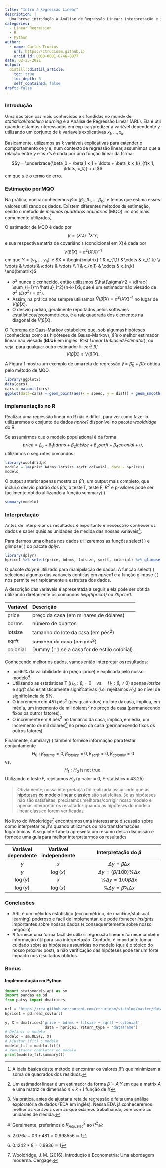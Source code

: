 ```yaml
---
title: "Intro à Regressão Linear"
description: |
  Uma breve introdução à Análise de Regressão Linear: interpretação e implementação no R (e no Python).
categories:
  - Linear Regression
  - R
  - Python
author:
  - name: Carlos Trucíos
    url: https://ctruciosm.github.io
    orcid_id: 0000-0001-8746-8877
date: 02-25-2021
output:
  distill::distill_article:
    toc: true
    toc_depth: 3
    self_contained: false
draft: false
---
```




### Introdução


Uma das técnicas mais conhecidas e difundidas no mundo de *statistical/machine learning* é a Análise de Regressão Linear (ARL). Ela é útil quando estamos interessados em explicar/predizer a variável dependente $y$ utilizando um conjunto de $k$ variaveis explicativas $x_1, \ldots, x_k$.

Basicamente, utilizamos as $k$ variáveis explicativas para entender o comportamento de $y$ e, num contexto de regressão linear, assumimos que a relação entre $y$ e as $x$'s é dada por uma função linear da forma:


$$y = \underbrace{\beta_0 + \beta_1 x_1 + \ldots + \beta_k x_k}_{f(x_1, \ldots, x_k)} + u,$$ em que $u$ é o termo de erro.


### Estimação por MQO

Na prática, nunca conhecemos $\beta = [\beta_0, \beta_1, \ldots, \beta_k]'$ e temos que estima esses valores utilizando os dados. Existem diferentes métodos de estimação, sendo o método de *mínimos quadraros ordinários* (MQO) um dos mais comumente utilizados^[A ideia básica deste método é encontrar os valores $\hat{\beta}$'s que minimizam a soma de quadrados dos residuos.].

O estimador de MQO é dado por $$\hat{\beta} = (X'X)^{-1}X'Y,$$ e sua respectiva matriz de covariância (condicional em $X$) é dada por $$V(\hat{\beta}|X) = \sigma^2(X'X)^{-1}$$ em que $Y = [y_1, \ldots, y_n]'$ e $X = \begin{bmatrix} 
1 & x_{1,1} & \cdots & x_{1,k} \\ 
\vdots & \vdots & \cdots & \vdots \\ 
1 & x_{n,1} & \cdots & x_{n,k} \end{bmatrix}$

- $\sigma^2$ nunca é conhecido, então utilizamos $\hat{\sigma}^2 = \dfrac{ \sum_{i=1}^n \hat{u}_i^2}{n-k-1}$, que é um estimador não viesado de $\sigma^2$ ($E(\hat{\sigma}^2) = \sigma^2$).
- Assim, na prática nós sempre utilizamos $\widehat{V}(\hat{\beta}|X) = \hat{\sigma}^2(X'X)^{-1}$ no lugar de $V(\hat{\beta}|X)$.
- O desvio padrão, geralmente reportados pelos softwares estatísticos/econométricos, é a raiz quadrada dos elementos na diagonal de $\widehat{V}(\hat{\beta}|X)$.

O [Teorema de Gaus--Markov](https://en.wikipedia.org/wiki/Gauss–Markov_theorem) estabelece que, sob algumas hipóteses (conhecidas como as hipóteses de Gauss-Markov), $\hat{\beta}$ é o melhor estimador linear não viesado (**BLUE** em inglês: *Best Linear Unbiased Estimator*), ou seja, para qualquer outro estimador linear^[Um estimador linear é um estimador da forma $\tilde{\beta} = A'Y$ em que a matrix $A$ é uma matriz de dimensão $n \times k+1$ função de $X$] $\tilde{\beta}$, $$V(\tilde{\beta}|X) \geq V(\hat{\beta}|X).$$


A Figura 1 mostra um exemplo de uma reta de regressão  $\hat{y} = \hat{\beta}_0 + \hat{\beta}_1 x$ obtida pelo método de MQO.

```r
library(ggplot2)
data(cars)
cars = na.omit(cars)
ggplot(data=cars) + geom_point(aes(x = speed, y = dist)) + geom_smooth(aes(x = speed, y = dist), method = "lm", se = FALSE) + ylab("y") + xlab("x")
```


### Implementação no R


Realizar uma regressão linear no R não é difícil, para ver como faze-lo utilizaremos o conjunto de dados *hprice1* disponível no pacote *wooldridge* do R.


Se assumirmos que o modelo populacional é da forma $$price = \beta_0 + \beta_1 bdrms + \beta_2 lotsize +  \beta_3 sqrft + \beta_4 colonial + u,$$ utilizamos o seguintes comandos


```r
library(wooldridge)
modelo = lm(price~bdrms+lotsize+sqrft+colonial, data = hprice1)
modelo
```





O output anterior apenas mostra os $\hat{\beta}$'s, um output mais completo, que inclui o desvio padrão dos $\hat{\beta}$'s, o teste T, teste F, $R^2$ e p-valores pode ser facilmente obtido utilizando a função summary( ).

```r
summary(modelo)
```

### Interpretação


Antes de interpretar os resultados é importante e necessário conhecer os dados e saber quais as unidades de medida das nossas variáveis^[Na prática, antes de ajustar a reta de regressão é feita uma análise exploratória de dados (EDA em inglês). Nessa EDA já conheceremos melhor as variáveis com as que estamos trabalhando, bem como as unidades de medida.]. 

Para darmos uma olhada nos dados utilizaremos as funções select( ) e glimpse( ) do pacote *dplyr*.


```r
library(dplyr)
hprice1 %>% select(price, bdrms, lotsize, sqrft, colonial) %>% glimpse()
```

<aside>
O pacote *dplyr*  é utilizado para manipulação de dados. A função select( ) seleciona algumas das variaveis contidas em *hprice1* e a função glimpse ( ) nos permite ver rapidamente a estrutura dos dados.
</aside>


A descrição das variáveis é apresentada a seguir e ela pode ser obtida utilizando diretamente os comandos *help(hprice1)* ou *?hprice1*. 

| Variável |      Descrição        |
|:---------|:------------------|
| price    | preço da casa (em milhares de dólares) |
| bdrms    | número de quartos  |
| lotsize  | tamanho do lote da casa (em pés$^2$) |
| sqrft    | tamanho da casa (em pés$^2$)|
| colonial | Dummy (=1 se a casa for de estilo colonial) |

Conhecendo melhor os dados, vamos então interpretar os resultados:

- $\approx 66\%$ da variabilidade do preço (price) é explicada pelo nosso modelo^[Geralmente, preferimos o $R^2_{Adjusted}$ ao $R^2$].
- Utilizando as estatísticas T ($H_0: \beta_i = 0 \quad \text{vs.} \quad H_1: \beta_i \neq 0$) apenas *lotsize* e *sqrft* são estatísticamente significativas (*i.e.* rejeitamos $H_0$) ao nível de significância de 5\%.
- O incremento em 481 pés$^2$ (pés quadrados) no lote da casa, implica, em média, um incremento de mil dólares^[$2.076e-03*481 = 0.998556 \approx 1$] no preço da casa (permanecendo fixos os outros fatores).
- O incremente em 8 pés$^2$ no tamanho da casa, implica, em édia, um incremento de mil dólares^[$0.1242*8 = 0.9936 \approx 1$] no preço da casa (permanecendo fixos os outros fatores).


Finalmente, summary( ) também fornece informação para testar conjuntamente $$H_0: \beta_{bdrms}=0,\beta_{lotsize}=0,\beta_{sqrft}=0,\beta_{colonial}=0$$ vs. $$H_1: H_0 \text{ is not true. }$$
Utilizando o teste F, rejeitamos $H_0$ (p-valor $\approx$ 0, F-statistics = 43.25)


> Obviamente, nossa interpretação foi realizada assumindo que as [hipóteses do modelo linear clássico](https://economictheoryblog.com/2015/04/01/ols_assumptions/) são satisfeitas. Se as hipóteses não são satisfeitas, precisamos melhoras/corrigir nosso modelo e apenas interpretar os resultados quando as hipóteses do modelo linear clássico forem verificadas.

No livro do Wooldridge^[Wooldridge, J. M. (2016). Introdução à Econometria: Uma abordagem moderna. Cengage.] encontramos uma interessante discussão sobre como interpretar os $\beta$'s quando utilizamos ou não transformações logaritmicas. A seguinte Tabela apresenta um resumo dessa discussão e fornece uma guia para melhor interpretarmos os resultados


|  Variável dependente | Variável independente | Interpretação do  $\beta$   |
|:-------:|:--------:|:---------------------------:|
|$y$  | $x$ | $\Delta y = \beta \Delta x$     |
|$y$  | $\log(x)$ | $\Delta y = \big(\beta/100 \big) \% \Delta x$     |
|$\log(y)$  | $x$ | $\% \Delta y = 100\beta \Delta x$     |
|$\log(y)$  | $\log(x)$ | $\% \Delta y = \beta \% \Delta x$     |



### Conclusões

- ARL é um métodos estatístico (econométrico, de machine/statiscal learning) poderoso e facil de implementar, ele pode fornecer *insights* importantes sobre nossos dados (e consequentemente sobre nosso negócio).
- R fornece uma forma facil de utilizar regressão linear e fornece também informação útil para sua interpretação. Contudo, é importante tomar cuidado sobre as hipóteses assumidas no modelo (que é o tópico do nosso próximo post), a não verificação das hipóteses pode ter um forte impacto nos resultados obtidos.


### Bonus


#### Implementação em Python

```python
import statsmodels.api as sm
import pandas as pd
from patsy import dmatrices

url = "https://raw.githubusercontent.com/ctruciosm/statblog/master/datasets/hprice1.csv"
hprice1 = pd.read_csv(url)

y, X = dmatrices('price ~ bdrms + lotsize + sqrft + colonial', 
                  data = hprice1, return_type = 'dataframe')
# Definir o modelo
modelo = sm.OLS(y, X)
# Ajustar (fit) o modelo
modelo_fit = modelo.fit()
# Resultados completos do modelo
print(modelo_fit.summary())
```



